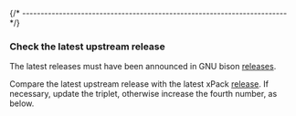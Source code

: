 

{/* ------------------------------------------------------------------------ */}

### Check the latest upstream release

The latest releases must have been announced in
GNU bison [releases](https://ftp.gnu.org/gnu/bison/).

Compare the latest upstream release with the latest xPack
[release](https://github.com/xpack-dev-tools/bison-xpack/releases).
If necessary, update the triplet, otherwise increase the fourth number,
as below.
